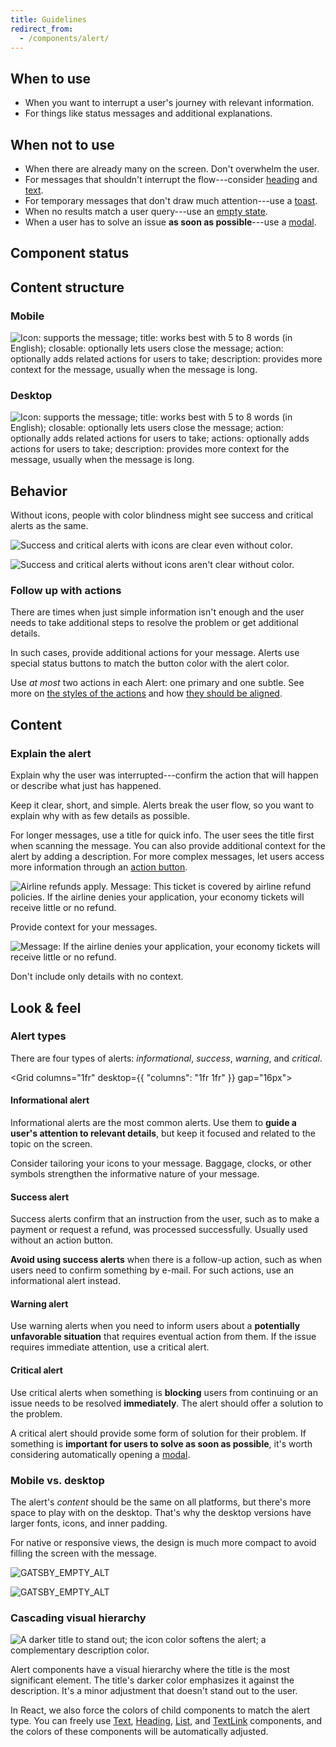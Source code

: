```yaml
---
title: Guidelines
redirect_from:
  - /components/alert/
---
```




<ReactExample exampleId="Alert-default" />

## When to use

- When you want to interrupt a user's journey with relevant information.
- For things like status messages and additional explanations.

## When not to use

- When there are already many on the screen. Don't overwhelm the user.
- For messages that shouldn't interrupt the flow---consider [heading](/components/text/heading/)
  and [text](/components/text/text/).
- For temporary messages that don't draw much attention---use a [toast](/components/information/toast/).
- When no results match a user query---use an [empty state](/components/progress-indicators/emptystate/).
- When a user has to solve an issue **as soon as possible**---use a [modal](/components/overlay/modal/).

## Component status

<ComponentStatus component="Alert" />

## Content structure

### Mobile

![Icon: supports the message; title: works best with 5 to 8 words (in English); closable: optionally lets users close the message; action: optionally adds related actions for users to take; description: provides more context for the message, usually when the message is long.](fileId:4QJZqvBvRrLu6t9mwObCkA;nodeId:289%3A0)

### Desktop

![Icon: supports the message; title: works best with 5 to 8 words (in English); closable: optionally lets users close the message; action: optionally adds related actions for users to take; actions: optionally adds actions for users to take; description: provides more context for the message, usually when the message is long.](fileId:4QJZqvBvRrLu6t9mwObCkA;nodeId:566%3A2147)

## Behavior

<MoreThanColorSnippet component="alert" />

<Guideline title="Use icons">

Without icons, people with color blindness might see success and critical alerts as the same.

![Success and critical alerts with icons are clear even without color.](fileId:fannvRpkOJK6uxxT33EKaa;nodeId:364%3A1542)

![Success and critical alerts without icons aren't clear without color.](fileId:fannvRpkOJK6uxxT33EKaa;nodeId:364%3A1543)

</Guideline>

### Follow up with actions

There are times when just simple information isn't enough
and the user needs to take additional steps to resolve the problem or get additional details.

In such cases, provide additional actions for your message.
Alerts use special status buttons to match the button color with the alert color.

Use _at most_ two actions in each Alert:
one primary and one subtle.
See more on [the styles of the actions](/design-patterns/action-components/#alert-buttons)
and how [they should be aligned](/design-patterns/action-components/#button-alignment-in-alert).

<ReactExample exampleId="Alert-actions_sidebyside" />

## Content

### Explain the alert

Explain why the user was interrupted---confirm the action that will happen
or describe what just has happened.

Keep it clear, short, and simple.
Alerts break the user flow,
so you want to explain why with as few details as possible.

For longer messages, use a title for quick info.
The user sees the title first when scanning the message.
You can also provide additional context for the alert by adding a description.
For more complex messages,
let users access more information through an [action button](#follow-up-with-actions).

<GuidelineImages>

<DoImage>

![Airline refunds apply. Message: This ticket is covered by airline refund policies. If the airline denies your application, your economy tickets will receive little or no refund.](fileId:fannvRpkOJK6uxxT33EKaa;nodeId:364%3A1687)

Provide context for your messages.

</DoImage>

<DontImage>

![Message: If the airline denies your application, your economy tickets will receive little or no refund.](fileId:fannvRpkOJK6uxxT33EKaa;nodeId:364%3A1688)

Don't include only details with no context.

</DontImage>

</GuidelineImages>

## Look & feel

### Alert types

There are four types of alerts: _informational_, _success_, _warning_, and _critical_.

<ReactExample exampleId="Alert-types" />

<Grid columns="1fr" desktop={{ "columns": "1fr 1fr" }} gap="16px">

<Container>

#### Informational alert

Informational alerts are the most common alerts.
Use them to **guide a user's attention to relevant details**,
but keep it focused and related to the topic on the screen.

Consider tailoring your icons to your message.
Baggage, clocks, or other symbols strengthen the informative nature of your message.

</Container>

<Container>

#### Success alert

Success alerts confirm that an instruction from the user,
such as to make a payment or request a refund, was processed successfully.
Usually used without an action button.

**Avoid using success alerts** when there is a follow-up action,
such as when users need to confirm something by e-mail.
For such actions, use an informational alert instead.

</Container>

<Container>

#### Warning alert

Use warning alerts when you need to inform users about a **potentially unfavorable situation**
that requires eventual action from them.
If the issue requires immediate attention, use a critical alert.

</Container>

<Container>

#### Critical alert

Use critical alerts when something is **blocking** users from continuing
or an issue needs to be resolved **immediately**.
The alert should offer a solution to the problem.

A critical alert should provide some form of solution for their problem.
If something is **important for users to solve as soon as possible**,
it's worth considering automatically opening a [modal](/components/overlay/modal/).

</Container>
</Grid>

### Mobile vs. desktop

The alert's _content_ should be the same on all platforms,
but there's more space to play with on the desktop.
That's why the desktop versions have larger fonts, icons, and inner padding.

For native or responsive views,
the design is much more compact to avoid filling the screen with the message.

<ImageContainer size="medium">

![GATSBY_EMPTY_ALT](fileId:4QJZqvBvRrLu6t9mwObCkA;nodeId:1436%3A116 "On mobile platforms, everything is more compact.")

</ImageContainer>
<ImageContainer size="medium">

![GATSBY_EMPTY_ALT](fileId:4QJZqvBvRrLu6t9mwObCkA;nodeId:1436%3A128 "On desktop platforms, things can breathe")

</ImageContainer>

### Cascading visual hierarchy

![A darker title to stand out; the icon color softens the alert; a complementary description color.](fileId:4QJZqvBvRrLu6t9mwObCkA;nodeId:555%3A0)

Alert components have a visual hierarchy where the title is the most significant element.
The title's darker color emphasizes it against the description.
It's a minor adjustment that doesn't stand out to the user.

In React, we also force the colors of child components to match the alert type.
You can freely use [Text](/components/text/text/), [Heading](/components/text/heading/),
[List](/components/structure/list/), and [TextLink](/components/action/textlink/) components,
and the colors of these components will be automatically adjusted.
